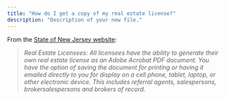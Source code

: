 ```yaml
---
title: "How do I get a copy of my real estate license?"
description: "Description of your new file."
---
```


From the [State of New Jersey website](https://www.state.nj.us/dobi/division_rec/licensing/online_Instructions/index.html):

> _Real Estate Licensees: All licensees have the ability to generate their own real estate license as an Adobe Acrobat PDF document. You have the option of saving the document for printing or having it emailed directly to you for display on a cell phone, tablet, laptop, or other electronic device. This includes referral agents, salespersons, brokersalespersons and brokers of record._